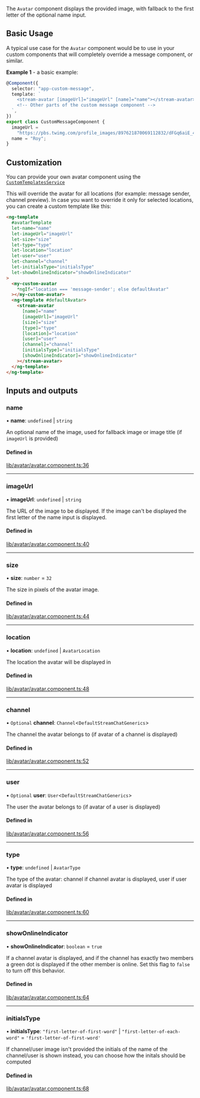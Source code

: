 The `Avatar` component displays the provided image, with fallback to the first letter of the optional name input.

## Basic Usage

A typical use case for the `Avatar` component would be to use in your custom components that will completely override a message component, or similar.

**Example 1** - a basic example:

```typescript
@Component({
  selector: "app-custom-message",
  template: `
    <stream-avatar [imageUrl]="imageUrl" [name]="name"></stream-avatar>
    <!-- Other parts of the custom message component -->
  `,
})
export class CustomMessageComponent {
  imageUrl =
    "https://pbs.twimg.com/profile_images/897621870069112832/dFGq6aiE_400x400.jpg";
  name = "Roy";
}
```

## Customization

You can provide your own avatar component using the [`CustomTemplatesService`](../services/CustomTemplatesService/#avatartemplate)

This will override the avatar for all locations (for example: message sender, channel preview). In case you want to override it only for selected locations, you can create a custom template like this:

```html
<ng-template
  #avatarTemplate
  let-name="name"
  let-imageUrl="imageUrl"
  let-size="size"
  let-type="type"
  let-location="location"
  let-user="user"
  let-channel="channel"
  let-initialsType="initialsType"
  let-showOnlineIndicator="showOnlineIndicator"
>
  <my-custom-avatar
    *ngIf="location === 'message-sender'; else defaultAvatar"
  ></my-custom-avatar>
  <ng-template #defaultAvatar>
    <stream-avatar
      [name]="name"
      [imageUrl]="imageUrl"
      [size]="size"
      [type]="type"
      [location]="location"
      [user]="user"
      [channel]="channel"
      [initialsType]="initialsType"
      [showOnlineIndicator]="showOnlineIndicator"
    ></stream-avatar>
  </ng-template>
</ng-template>
```

[//]: # "Start of generated content"
## Inputs and outputs 


### name

• **name**: `undefined` \| `string`

An optional name of the image, used for fallback image or image title (if `imageUrl` is provided)

#### Defined in

[lib/avatar/avatar.component.ts:36](https://github.com/GetStream/stream-chat-angular/blob/7148f8b/projects/stream-chat-angular/src/lib/avatar/avatar.component.ts#L36)

___

### imageUrl

• **imageUrl**: `undefined` \| `string`

The URL of the image to be displayed. If the image can't be displayed the first letter of the name input is displayed.

#### Defined in

[lib/avatar/avatar.component.ts:40](https://github.com/GetStream/stream-chat-angular/blob/7148f8b/projects/stream-chat-angular/src/lib/avatar/avatar.component.ts#L40)

___

### size

• **size**: `number` = `32`

The size in pixels of the avatar image.

#### Defined in

[lib/avatar/avatar.component.ts:44](https://github.com/GetStream/stream-chat-angular/blob/7148f8b/projects/stream-chat-angular/src/lib/avatar/avatar.component.ts#L44)

___

### location

• **location**: `undefined` \| `AvatarLocation`

The location the avatar will be displayed in

#### Defined in

[lib/avatar/avatar.component.ts:48](https://github.com/GetStream/stream-chat-angular/blob/7148f8b/projects/stream-chat-angular/src/lib/avatar/avatar.component.ts#L48)

___

### channel

• `Optional` **channel**: `Channel`<`DefaultStreamChatGenerics`\>

The channel the avatar belongs to (if avatar of a channel is displayed)

#### Defined in

[lib/avatar/avatar.component.ts:52](https://github.com/GetStream/stream-chat-angular/blob/7148f8b/projects/stream-chat-angular/src/lib/avatar/avatar.component.ts#L52)

___

### user

• `Optional` **user**: `User`<`DefaultStreamChatGenerics`\>

The user the avatar belongs to (if avatar of a user is displayed)

#### Defined in

[lib/avatar/avatar.component.ts:56](https://github.com/GetStream/stream-chat-angular/blob/7148f8b/projects/stream-chat-angular/src/lib/avatar/avatar.component.ts#L56)

___

### type

• **type**: `undefined` \| `AvatarType`

The type of the avatar: channel if channel avatar is displayed, user if user avatar is displayed

#### Defined in

[lib/avatar/avatar.component.ts:60](https://github.com/GetStream/stream-chat-angular/blob/7148f8b/projects/stream-chat-angular/src/lib/avatar/avatar.component.ts#L60)

___

### showOnlineIndicator

• **showOnlineIndicator**: `boolean` = `true`

If a channel avatar is displayed, and if the channel has exactly two members a green dot is displayed if the other member is online. Set this flag to `false` to turn off this behavior.

#### Defined in

[lib/avatar/avatar.component.ts:64](https://github.com/GetStream/stream-chat-angular/blob/7148f8b/projects/stream-chat-angular/src/lib/avatar/avatar.component.ts#L64)

___

### initialsType

• **initialsType**: ``"first-letter-of-first-word"`` \| ``"first-letter-of-each-word"`` = `'first-letter-of-first-word'`

If channel/user image isn't provided the initials of the name of the channel/user is shown instead, you can choose how the initals should be computed

#### Defined in

[lib/avatar/avatar.component.ts:68](https://github.com/GetStream/stream-chat-angular/blob/7148f8b/projects/stream-chat-angular/src/lib/avatar/avatar.component.ts#L68)

[//]: # "End of generated content"
